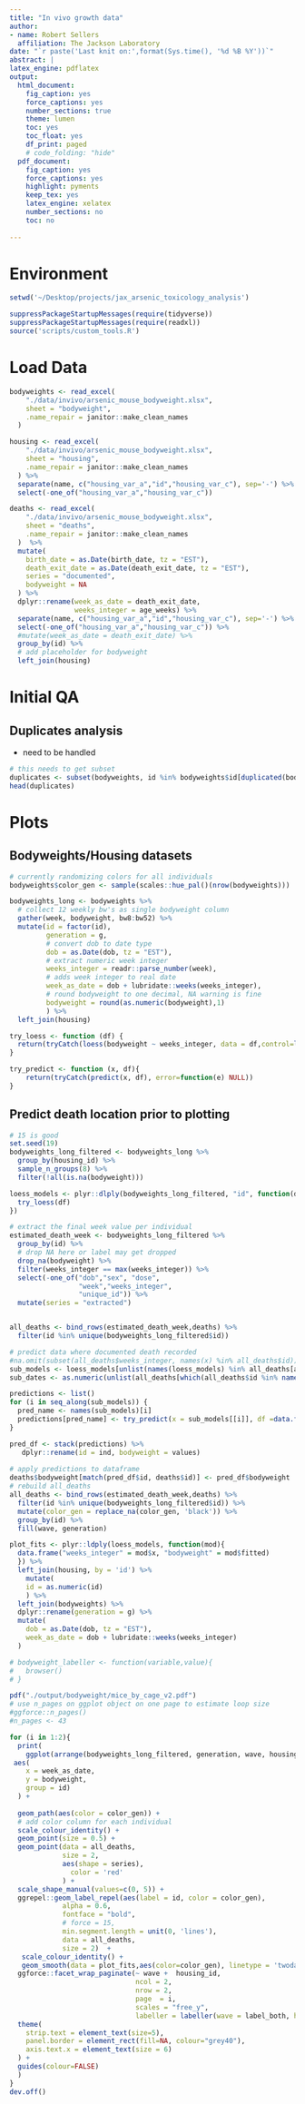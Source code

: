 ```yaml
---
title: "In vivo growth data"
author:
- name: Robert Sellers
  affiliation: The Jackson Laboratory
date: "`r paste('Last knit on:',format(Sys.time(), '%d %B %Y'))`"
abstract: |
latex_engine: pdflatex
output:
  html_document:
    fig_caption: yes
    force_captions: yes
    number_sections: true
    theme: lumen
    toc: yes
    toc_float: yes
    df_print: paged
    # code_folding: "hide"
  pdf_document:
    fig_caption: yes
    force_captions: yes
    highlight: pyments
    keep_tex: yes
    latex_engine: xelatex
    number_sections: no
    toc: no
    
---
```


# Environment

```r
setwd('~/Desktop/projects/jax_arsenic_toxicology_analysis')

suppressPackageStartupMessages(require(tidyverse))
suppressPackageStartupMessages(require(readxl))
source('scripts/custom_tools.R')
```

# Load Data

```r
bodyweights <- read_excel(
    "./data/invivo/arsenic_mouse_bodyweight.xlsx",
    sheet = "bodyweight",
    .name_repair = janitor::make_clean_names
  )

housing <- read_excel(
    "./data/invivo/arsenic_mouse_bodyweight.xlsx",
    sheet = "housing",
    .name_repair = janitor::make_clean_names
  ) %>%
  separate(name, c("housing_var_a","id","housing_var_c"), sep='-') %>%
  select(-one_of("housing_var_a","housing_var_c")) 

deaths <- read_excel(
    "./data/invivo/arsenic_mouse_bodyweight.xlsx",
    sheet = "deaths",
    .name_repair = janitor::make_clean_names
  )  %>%
  mutate(
    birth_date = as.Date(birth_date, tz = "EST"),
    death_exit_date = as.Date(death_exit_date, tz = "EST"),
    series = "documented",
    bodyweight = NA
  ) %>%
  dplyr::rename(week_as_date = death_exit_date,
                weeks_integer = age_weeks) %>%
  separate(name, c("housing_var_a","id","housing_var_c"), sep='-') %>%
  select(-one_of("housing_var_a","housing_var_c")) %>%
  #mutate(week_as_date = death_exit_date) %>% 
  group_by(id) %>% 
  # add placeholder for bodyweight
  left_join(housing)
```

# Initial QA

## Duplicates analysis

- need to be handled

```r
# this needs to get subset
duplicates <- subset(bodyweights, id %in% bodyweights$id[duplicated(bodyweights$id)])
head(duplicates)
```

# Plots

## Bodyweights/Housing datasets

```r
# currently randomizing colors for all individuals
bodyweights$color_gen <- sample(scales::hue_pal()(nrow(bodyweights)))

bodyweights_long <- bodyweights %>% 
  # collect 12 weekly bw's as single bodyweight column
  gather(week, bodyweight, bw8:bw52) %>%
  mutate(id = factor(id),
         generation = g,
         # convert dob to date type
         dob = as.Date(dob, tz = "EST"),
         # extract numeric week integer
         weeks_integer = readr::parse_number(week),
         # adds week integer to real date
         week_as_date = dob + lubridate::weeks(weeks_integer),
         # round bodyweight to one decimal, NA warning is fine
         bodyweight = round(as.numeric(bodyweight),1)
         ) %>%
  left_join(housing)

try_loess <- function (df) {
  return(tryCatch(loess(bodyweight ~ weeks_integer, data = df,control=loess.control(surface="direct")), error=function(e) NULL))
}

try_predict <- function (x, df){
    return(tryCatch(predict(x, df), error=function(e) NULL))
}
```

## Predict death location prior to plotting

```r
# 15 is good
set.seed(19)
bodyweights_long_filtered <- bodyweights_long %>% 
  group_by(housing_id) %>% 
  sample_n_groups(8) %>%
  filter(!all(is.na(bodyweight))) 

loess_models <- plyr::dlply(bodyweights_long_filtered, "id", function(df){
  try_loess(df)
})

# extract the final week value per individual
estimated_death_week <- bodyweights_long_filtered %>% 
  group_by(id) %>%
  # drop NA here or label may get dropped
  drop_na(bodyweight) %>% 
  filter(weeks_integer == max(weeks_integer)) %>%
  select(-one_of("dob","sex", "dose",
                 "week","weeks_integer",
                 "unique_id")) %>%
  mutate(series = "extracted")


all_deaths <- bind_rows(estimated_death_week,deaths) %>%
  filter(id %in% unique(bodyweights_long_filtered$id))

# predict data where documented death recorded
#na.omit(subset(all_deaths$weeks_integer, names(x) %in% all_deaths$id))
sub_models <- loess_models[unlist(names(loess_models) %in% all_deaths[all_deaths$series=="documented", ]$id)]
sub_dates <- as.numeric(unlist(all_deaths[which(all_deaths$id %in% names(sub_models) & all_deaths$series == 'documented'), 'weeks_integer']))

predictions <- list()
for (i in seq_along(sub_models)) {
  pred_name <- names(sub_models)[i]
  predictions[pred_name] <- try_predict(x = sub_models[[i]], df =data.frame("weeks_integer"= sub_dates[i]))
}

pred_df <- stack(predictions) %>%
   dplyr::rename(id = ind, bodyweight = values)
  
# apply predictions to dataframe
deaths$bodyweight[match(pred_df$id, deaths$id)] <- pred_df$bodyweight
# rebuild all_deaths
all_deaths <- bind_rows(estimated_death_week,deaths) %>%
  filter(id %in% unique(bodyweights_long_filtered$id)) %>% 
  mutate(color_gen = replace_na(color_gen, 'black')) %>% 
  group_by(id) %>%
  fill(wave, generation) 

plot_fits <- plyr::ldply(loess_models, function(mod){
  data.frame("weeks_integer" = mod$x, "bodyweight" = mod$fitted)
  }) %>%
  left_join(housing, by = 'id') %>%
    mutate(
    id = as.numeric(id)
    ) %>%
  left_join(bodyweights) %>%
  dplyr::rename(generation = g) %>%
  mutate(
    dob = as.Date(dob, tz = "EST"),
    week_as_date = dob + lubridate::weeks(weeks_integer)
  )
```


```r
# bodyweight_labeller <- function(variable,value){
#   browser()
# }

pdf("./output/bodyweight/mice_by_cage_v2.pdf")
# use n_pages on ggplot object on one page to estimate loop size
#ggforce::n_pages()
#n_pages <- 43

for (i in 1:2){
  print(
    ggplot(arrange(bodyweights_long_filtered, generation, wave, housing_id), 
 aes(
    x = week_as_date, 
    y = bodyweight,
    group = id)
  ) +
   
  geom_path(aes(color = color_gen)) +
  # add color column for each individual
  scale_colour_identity() +
  geom_point(size = 0.5) +
  geom_point(data = all_deaths,
             size = 2,
             aes(shape = series),
               color = 'red'
             ) +
  scale_shape_manual(values=c(0, 5)) +
  ggrepel::geom_label_repel(aes(label = id, color = color_gen),
             alpha = 0.6,
             fontface = "bold",
             # force = 15,
             min.segment.length = unit(0, 'lines'),
             data = all_deaths,
             size = 2)  +
   scale_colour_identity() +
   geom_smooth(data = plot_fits,aes(color=color_gen), linetype = 'twodash',size=0.5) +
  ggforce::facet_wrap_paginate(~ wave +  housing_id, 
                               ncol = 2, 
                               nrow = 2,
                               page  = i,
                               scales = "free_y",
                               labeller = labeller(wave = label_both, housing_id = label_both)) + 
  theme(
    strip.text = element_text(size=5),
    panel.border = element_rect(fill=NA, colour="grey40"),
    axis.text.x = element_text(size = 6)
  ) + 
  guides(colour=FALSE)
  )
}
dev.off()
```
